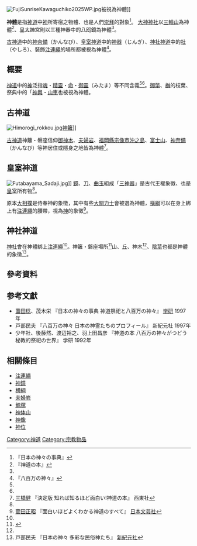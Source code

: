 [[Image:FujiSunriseKawaguchiko2025WP.jpg|thumb]]被視為神體]]

'''神體'''是指[[神道|神道]]中[[神_(神道)|神]]所寄宿之物體、也是人們[[崇拜|崇拜]]的對象<ref name="N">『日本の神々の事典』</ref>。
[[大神神社|大神神社]]以[[三輪山|三輪山]]為神體<ref name="S">『神道の本』</ref>、[[皇大神宮|皇大神宮]]則以三種神器中的[[八咫鏡|八咫鏡]]為神體<ref name="N" />。

[[古神道|古神道]]中的[[神奈備|神奈備]]（かんなび）、[[皇室神道|皇室神道]]中的[[神器|神器]]（じんぎ）、[[神社神道|神社神道]]中的[[社|社]]（やしろ）、裝飾[[注連繩|注連繩]]的場所都被視為神體<ref name="Y">『八百万の神々』</ref>。

== 概要 ==

[[神道|神道]]中的[[神_(神道)|神]]泛指[[魂|魂]]・[[精靈|精靈]]・[[命|命]]・[[御靈|御靈]]（みたま）等不同含義<ref name="S" /><ref name="Y" />。[[御幣|御幣]]、[[榊|榊]]的枝葉、祭典中的「[[神輿|神輿]]・[[山車|山車]]也被視為神體。

== 古神道 ==
[[Image:Himorogi_rokkou.jpg|thumb]][[神籬|神籬]]]]

[[古神道|古神道]]神籬・磐座信仰[[御神木|御神木]]、[[夫婦岩|夫婦岩]]、[[福岡縣|福岡縣]][[宗像市|宗像市]][[沖之島|沖之島]]、[[富士山|富士山]]、[[神奈備|神奈備]]（かんなび）等神居住或隱身之地皆為神體<ref name="SS">[[三橋健_(神道学者)|三橋健]] 『決定版 知れば知るほど面白い!神道の本』 西東社</ref>。

== 皇室神道 ==
[[Image:Futabayama_Sadaji.jpg|thumb]]]]
[[八咫鏡|鏡]]、[[天叢雲劍|刀]]、[[八尺瓊勾玉|曲玉]]組成「[[三神器|三神器]]」是古代王權象徴、也是[[皇室|皇室]]所有物<ref name="S" />。

原本[[大相撲|大相撲]]是侍奉神的象徵，其中有些[[大關|大關]][[力士|力士]]會被選為神體，[[橫綱|橫綱]]可以在身上綁上有[[注連繩|注連繩]]的腰帶，視為[[神|神]]的象徵<ref>[[菅田正昭|菅田正昭]] 『面白いほどよくわかる神道のすべて』 [[日本文芸社|日本文芸社]]</ref>。

== 神社神道 ==
[[神社|神社]]會在神體綁上[[注連繩|注連繩]]<ref name="S" />。神籬・磐座場所<ref>{{Cite book|author=井上順孝|authorlink=井上順孝|title=神道|origdate=2006-12-04|accessdate=2009-05-03|publisher=[[ナツメ社|ナツメ社]]|series=[[図解雑学シリーズ|図解雑学]]|isbn=9784816340628}}</ref>山、[[丘|丘]]、神木<ref name="S" />、[[陰莖|陰莖]]也都是神體的象徵<ref>戸部民夫 『日本の神々 多彩な民俗神たち』 [[新紀元社|新紀元社]]</ref>。

== 參考資料 ==

{{Reflist}}

== 参考文獻 ==
* [[薗田稔|薗田稔]]、茂木栄 『日本の神々の事典 神道祭祀と八百万の神々』 [[学研ホールディングス|学研]] 1997年
* 戸部民夫 『八百万の神々 日本の神霊たちのプロフィール』 新紀元社 1997年
* 少年社、後藤然、渡辺裕之、羽上田昌彦 『神道の本 八百万の神々がつどう秘教的祭祀の世界』 学研 1992年

== 相關條目 ==
* [[注連繩|注連繩]]
* [[神鏡|神鏡]]
* [[横綱|横綱]]
* [[夫婦岩|夫婦岩]]
* [[鯨塚|鯨塚]]
* [[神体山|神体山]]
* [[神像|神像]]
* [[神位|神位]]

[[Category:神道|Category:神道]]
[[Category:宗教物品|Category:宗教物品]]